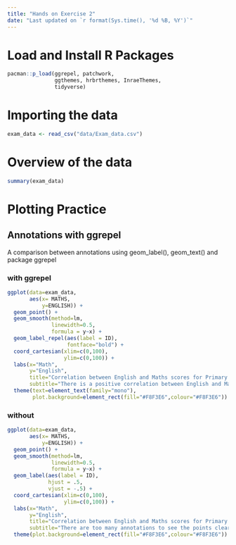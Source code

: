 ```yaml
---
title: "Hands on Exercise 2"
date: "Last updated on `r format(Sys.time(), '%d %B, %Y')`"
---
```


# Load and Install R Packages

```r
pacman::p_load(ggrepel, patchwork, 
               ggthemes, hrbrthemes, InraeThemes,
               tidyverse) 
```

# Importing the data
```r
exam_data <- read_csv("data/Exam_data.csv")
```

# Overview of the data
```r
summary(exam_data)
```

# Plotting Practice
## Annotations with ggrepel
A comparison between annotations using geom_label(), geom_text() and package ggrepel

::: panel-tabset

### with ggrepel

```r
ggplot(data=exam_data, 
       aes(x= MATHS, 
           y=ENGLISH)) +
  geom_point() +
  geom_smooth(method=lm, 
              linewidth=0.5,
              formula = y~x) +  
  geom_label_repel(aes(label = ID), 
                   fontface="bold") +
  coord_cartesian(xlim=c(0,100),
                  ylim=c(0,100)) +
  labs(x="Math",
       y="English",
       title="Correlation between English and Maths scores for Primary 3",
       subtitle="There is a positive correlation between English and Math Scores") +
  theme(text=element_text(family="mono"),
        plot.background=element_rect(fill="#F8F3E6",colour="#F8F3E6"))
```

### without

```r
ggplot(data=exam_data, 
       aes(x= MATHS, 
           y=ENGLISH)) +
  geom_point() +
  geom_smooth(method=lm, 
              linewidth=0.5,
              formula = y~x) +  
  geom_label(aes(label = ID), 
             hjust = .5, 
             vjust = -.5) +
  coord_cartesian(xlim=c(0,100),
                  ylim=c(0,100)) +
  labs(x="Math",
       y="English",
       title="Correlation between English and Maths scores for Primary 3",
       subtitle="There are too many annotations to see the points clearly") +
  theme(plot.background=element_rect(fill="#F8F3E6",colour="#F8F3E6"))
```

:::